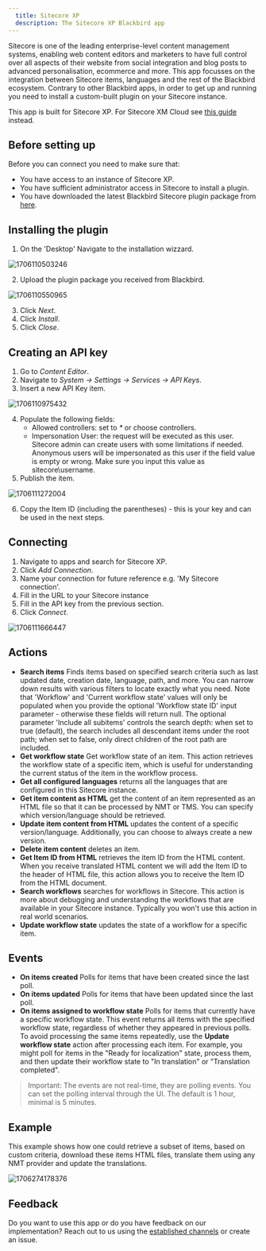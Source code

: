 ```yaml
---
  title: Sitecore XP
  description: The Sitecore XP Blackbird app
---
```


<LinkCard title="View on Github" target="_blank" href="https://github.com/bb-io/Sitecore" icon="github" />

Sitecore is one of the leading enterprise-level content management systems, enabling web content editors and marketers to have full control over all aspects of their website from social integration and blog posts to advanced personalisation, ecommerce and more. This app focusses on the integration between Sitecore items, languages and the rest of the Blackbird ecosystem. Contrary to other Blackbird apps, in order to get up and running you need to install a custom-built plugin on your Sitecore instance.

This app is built for Sitecore XP. For Sitecore XM Cloud see [this guide](https://docs.blackbird.io/apps/sitecore-xm-cloud/) instead.

## Before setting up

Before you can connect you need to make sure that:

- You have access to an instance of Sitecore XP.
- You have sufficient administrator access in Sitecore to install a plugin.
- You have downloaded the latest Blackbird Sitecore plugin package from [here](https://docs.blackbird.io/sitecore/package.zip).

## Installing the plugin

1. On the 'Desktop' Navigate to the installation wizzard.

![1706110503246](https://raw.githubusercontent.com/bb-io/Sitecore/main/image/README/1706110503246.png)

2. Upload the plugin package you received from Blackbird.

![1706110550965](https://raw.githubusercontent.com/bb-io/Sitecore/main/image/README/1706110550965.png)

3. Click _Next_.
4. Click _Install_.
5. Click _Close_.

## Creating an API key

1. Go to _Content Editor_.
2. Navigate to _System -> Settings -> Services -> API Keys_.
3. Insert a new API Key item.

![1706110975432](https://raw.githubusercontent.com/bb-io/Sitecore/main/image/README/1706110975432.png)

4. Populate the following fields:
   - Allowed controllers: set to _\*_ or choose controllers.
   - Impersonation User: the request will be executed as this user. Sitecore admin can create users with some limitations if needed. Anonymous users will be impersonated as this user if the field value is empty or wrong. Make sure you input this value as sitecore\username.
5. Publish the item.

![1706111272004](https://raw.githubusercontent.com/bb-io/Sitecore/main/image/README/1706111272004.png)

6. Copy the Item ID (including the parentheses) - this is your key and can be used in the next steps.

## Connecting

1. Navigate to apps and search for Sitecore XP.
2. Click _Add Connection_.
3. Name your connection for future reference e.g. 'My Sitecore connection'.
4. Fill in the URL to your Sitecore instance
5. Fill in the API key from the previous section.
6. Click _Connect_.

![1706111666447](https://raw.githubusercontent.com/bb-io/Sitecore/main/image/README/1706111666447.png)

## Actions

- **Search items** Finds items based on specified search criteria such as last updated date, creation date, language, path, and more. You can narrow down results with various filters to locate exactly what you need. Note that 'Workflow' and 'Current workflow state' values will only be populated when you provide the optional 'Workflow state ID' input parameter - otherwise these fields will return null. The optional parameter 'Include all subitems' controls the search depth: when set to true (default), the search includes all descendant items under the root path; when set to false, only direct children of the root path are included.
- **Get workflow state** Get workflow state of an item. This action retrieves the workflow state of a specific item, which is useful for understanding the current status of the item in the workflow process.
- **Get all configured languages** returns all the languages that are configured in this Sitecore instance.
- **Get item content as HTML** get the content of an item represented as an HTML file so that it can be processed by NMT or TMS. You can specify which version/language should be retrieved.
- **Update item content from HTML** updates the content of a specific version/language. Additionally, you can choose to always create a new version.
- **Delete item content** deletes an item.
- **Get Item ID from HTML** retrieves the item ID from the HTML content. When you receive translated HTML content we will add the Item ID to the header of HTML file, this action allows you to receive the Item ID from the HTML document.
- **Search workflows** searches for workflows in Sitecore. This action is more about debugging and understanding the workflows that are available in your Sitecore instance. Typically you won't use this action in real world scenarios.
- **Update workflow state** updates the state of a workflow for a specific item.

## Events

- **On items created** Polls for items that have been created since the last poll.
- **On items updated** Polls for items that have been updated since the last poll. 
- **On items assigned to workflow state** Polls for items that currently have a specific workflow state. This event returns all items with the specified workflow state, regardless of whether they appeared in previous polls. To avoid processing the same items repeatedly, use the **Update workflow state** action after processing each item. For example, you might poll for items in the "Ready for localization" state, process them, and then update their workflow state to "In translation" or "Translation completed".

> Important: The events are not real-time, they are polling events. You can set the polling interval through the UI. The default is 1 hour, minimal is 5 minutes.

## Example

This example shows how one could retrieve a subset of items, based on custom criteria, download these items HTML files, translate them using any NMT provider and update the translations.

![1706274178376](https://raw.githubusercontent.com/bb-io/Sitecore/main/image/README/1706274178376.png)

## Feedback

Do you want to use this app or do you have feedback on our implementation? Reach out to us using the [established channels](https://www.blackbird.io/) or create an issue.

